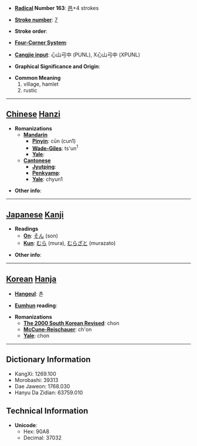 * '''[[Wiktionary:Chinese radical index| Radical]] Number 163''': [[Wiktionary:Chinese radical index 邑|邑]]+4 strokes

* '''[[Wiktionary:Chinese total strokes index|Stroke number]]''': [[Wiktionary:Chinese total strokes index 7|7]]

* '''Stroke order''': 

* '''[[Wiktionary:Chinese four corner index|Four-Corner System]]''': 

* '''[[Wiktionary:Chinese Cangjie index|Cangjie input]]''': 心山弓中 (PUNL), X心山弓中 (XPUNL)

* '''Graphical Significance and Origin''': 

* '''Common Meaning'''
*#village, hamlet
*# rustic


----

== [[Chinese]] [[Hanzi]] ==

* '''Romanizations'''
** '''[[Mandarin]]'''
*** '''[[Pinyin]]''': cūn (cun1)
*** '''[[Wade-Giles]]''': ts'un<sup>1</sup>
*** '''[[Yale]]''': 
** '''[[Cantonese]]'''
*** '''[[Jyutping]]''':
*** '''[[Penkyamp]]''': 
*** '''[[Yale]]''': chyun1

* '''Other info''': 

----

== [[Japanese]] [[Kanji]] ==

* '''Readings'''
** '''[[On]]''': [[そん]] (son)
** '''[[Kun]]''': [[むら]] (mura), [[むらざと]] (murazato)

* '''Other info''':  

----

== [[Korean]] [[Hanja]] ==

* '''[[Hangeul]]''': 촌

* '''[[Eumhun]] reading''': 

* '''Romanizations'''
** '''[[The 2000 South Korean Revised Romanization|The 2000 South Korean Revised]]''': chon
** '''[[McCune-Reischauer]]''': ch'on
** '''[[Yale]]''': chon

----

== Dictionary Information ==

* KangXi: 1269.100
* Morobashi: 39313
* Dae Jaweon: 1768.030
* Hanyu Da Zidian: 63759.010

== Technical Information ==

* '''Unicode''':
** Hex: 90A8
** Decimal: 37032